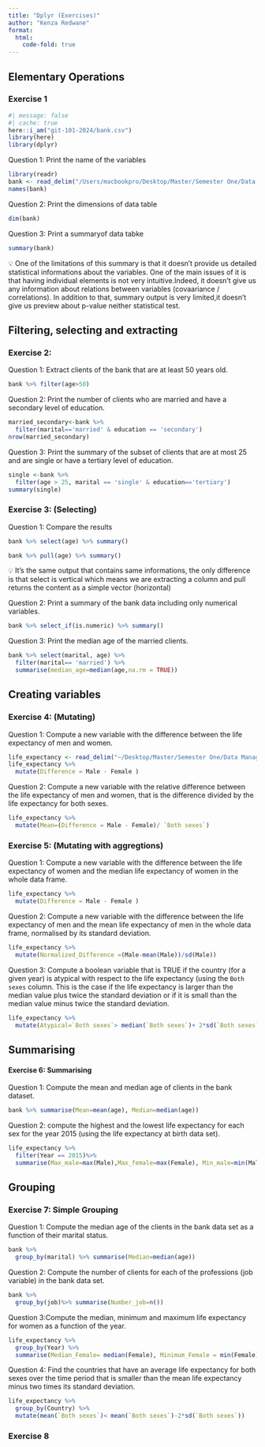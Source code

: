 ```yaml
---
title: "Dplyr (Exercises)"
author: "Kenza Redwane"
format: 
  html:
    code-fold: true
---
```


## Elementary Operations

### Exercise 1

```r
#| message: false
#| cache: true
here::i_am("git-101-2024/bank.csv")
library(here)
library(dplyr)
```
Question 1: Print the name of the variables
```r
library(readr)
bank <- read_delim("/Users/macbookpro/Desktop/Master/Semester One/Data Management and Programming/git-101-2024/bank.csv", ";")
names(bank)  

```

Question 2: Print the dimensions of data table
```r
dim(bank)
```

Question 3: Print a summaryof data tabke
```r
summary(bank)
```
💡 One of the limitations of this summary is that it doesn't provide us detailed statistical informations about the variables. One of the main issues of it is that having individual elements is not very intuitive.Indeed, it doesn't give us any information about relations between variables (covaariance / correlations). In addition to that, summary output is very limited,it doesn't give us preview about p-value neither statistical test.

## Filtering,  selecting and extracting

### Exercise 2:

Question 1: Extract clients of the bank that are at least 50 years old.
```r
bank %>% filter(age>50)
```

Question 2: Print the number of clients who are married and have a secondary level of education.
```r
married_secondary<-bank %>%
  filter(marital=='married' & education == 'secondary')
nrow(married_secondary)
```

Question 3:  Print the summary of the subset of clients that are at most 25 and are single or have a tertiary level of education.
```r
single <-bank %>%
  filter(age > 25, marital == 'single' & education=='tertiary')
summary(single)
```

### Exercise 3: (Selecting)

Question 1: Compare the results
```r
bank %>% select(age) %>% summary()
```
```r
bank %>% pull(age) %>% summary()
```
💡 It's the same output that contains same informations, the only difference is that select is vertical which means we are extracting a column and pull returns the content as a simple vector (horizontal)


Question 2: Print a summary of the bank data including only numerical variables.
```r
bank %>% select_if(is.numeric) %>% summary()
```

Question 3: Print the median age of the married clients.

```r
bank %>% select(marital, age) %>%
  filter(marital== 'married') %>% 
  summarise(median_age=median(age,na.rm = TRUE))
```

## Creating variables

### Exercise 4: (Mutating)

Question 1: Compute a new variable with the difference between the life expectancy of men and women.
```r
life_expectancy <- read_delim("~/Desktop/Master/Semester One/Data Management and Programming/git-101-2024/life-expectancy-at-birth-who.csv")
life_expectancy %>%
  mutate(Difference = Male - Female )
```

Question 2: Compute a new variable with the relative difference between the life expectancy of men and women, that is the difference divided by the life expectancy for both sexes.
```r
life_expectancy %>%
  mutate(Mean=(Difference = Male - Female)/ `Both sexes`)
```

### Exercise 5: (Mutating with aggregtions)

Question 1: Compute a new variable with the difference between the life expectancy of women and the median life expectancy of women in the whole data frame.
```r
life_expectancy %>%
  mutate(Difference = Male - Female )
```

Question 2: Compute a new variable with the difference between the life expectancy of men and the mean life expectancy of men in the whole data frame, normalised by its standard deviation.
```r
life_expectancy %>%
  mutate(Normalized_Difference =(Male-mean(Male))/sd(Male)) 

```

Question 3: Compute a boolean variable that is TRUE if the country (for a given year) is atypical with respect to the life expectancy (using the `Both sexes` column. This is the case if the life expectancy is larger than the median value plus twice the standard deviation or if it is small than the median value minus twice the standard deviation.
```r
life_expectancy %>%
  mutate(Atypical=`Both sexes`> median(`Both sexes`)+ 2*sd(`Both sexes`< median(`Both sexes`)-2*sd(`Both sexes`)))
```
## Summarising

#### Exercise 6: Summarising

Question 1: Compute the mean and median age of clients in the bank dataset.

```r
bank %>% summarise(Mean=mean(age), Median=median(age))
```

Question 2: compute the highest and the lowest life expectancy for each sex for the year 2015 (using the life expectancy at birth data set).
```r
life_expectancy %>%
  filter(Year == 2015)%>%
  summarise(Max_male=max(Male),Max_female=max(Female), Min_male=min(Male), Min_female=min(Female))
```
## Grouping

### Exercise 7: Simple Grouping

Question 1: Compute the median age of the clients in the bank data set as a function of their marital status.
```r
bank %>% 
  group_by(marital) %>% summarise(Median=median(age))
```

Question 2: Compute the number of clients for each of the professions (job variable) in the bank data set.
```r
bank %>%
  group_by(job)%>% summarise(Number_job=n())
```

Question 3:Compute the median, minimum and maximum life expectancy for women as a function of the year.
```r
life_expectancy %>%
  group_by(Year) %>% 
  summarise(Median_Female= median(Female), Minimum_Female = min(Female), Maximum_Female = max(Female))
```

Question 4: Find the countries that have an average life expectancy for both sexes over the time period that is smaller than the mean life expectancy minus two times its standard deviation.
```r
life_expectancy %>%
  group_by(Country) %>%
  mutate(mean(`Both sexes`)< mean(`Both sexes`)-2*sd(`Both sexes`))

```

### Exercise 8